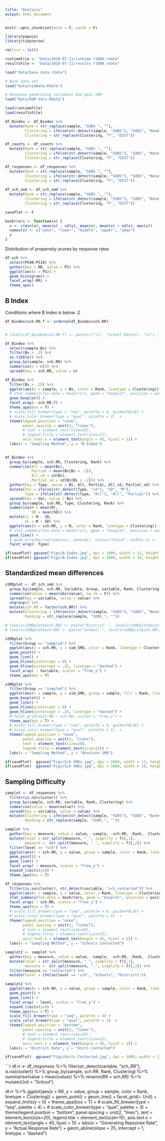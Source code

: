 ```yaml
---
title: "Analysis"
output: html_document
---
```


```r
knitr::opts_chunk$set(echo = F, cache = F)
```

```r
library(papaja)
library(tidyverse)

rm(list = ls())

runtimeFile <- "Data/2018-07-11/runtime r1000.rdata"
resultsFile <- "Data/2018-07-11/results r1000.rdata"

load("data/base data.rdata")

# Base data set
load("Data/simData.Rdata")

# Response generating variables and goal SMD
load("Data/RGM Vars.Rdata")

load(runtimeFile)
load(resultsFile)

df_Bindex <- df_Bindex %>%
  mutate(Rank = str_replace(sample, "SUBS_", ""),
         Clustering = ifelse(str_detect(sample, "SUBS"), "SUBS", "None"),
         Clustering = str_replace(Clustering, "F", "DIST"))

df_counts <- df_counts %>%
  mutate(Rank = str_replace(sample, "SUBS_", ""),
         Clustering = ifelse(str_detect(sample, "SUBS"), "SUBS", "None"),
         Clustering = str_replace(Clustering, "F", "DIST"))

df_responses <- df_responses %>%
  mutate(Rank = str_replace(sample, "SUBS_", ""),
         Clustering = ifelse(str_detect(sample, "SUBS"), "SUBS", "None"),
         Clustering = str_replace(Clustering, "F", "DIST"))
  
df_sch_smd <- df_sch_smd %>%
  mutate(Rank = str_replace(sample, "SUBS_", ""),
         Clustering = ifelse(str_detect(sample, "SUBS"), "SUBS", "None"),
         Clustering = str_replace(Clustering, "F", "DIST"))

savePlot <- F
```

```r
boxErrors <- function(x) {
  v <- c(min(x), mean(x) - sd(x), mean(x), mean(x) + sd(x), max(x))
  names(v) <- c("ymin", "lower", "middle", "upper", "ymax")
  v
}

```

Distribution of propensity scores by response rates
```r

df.sch %>% 
  select(PS90:PS10) %>% 
  gather(key = RR, value = PS) %>% 
  ggplot(aes(x = PS)) + 
  geom_histogram() + 
  facet_wrap(~RR) +
  theme_apa()


```

## B Index

Conditions where B Index is below .2

```r


df_Bindex$sch.RR.f <- ordered(df_Bindex$sch.RR)


# levels(df_Bindex$sch.RR.f) <- paste(c("\n", "School Rate\n", "\n"), levels(df_Bindex$sch.RR.f))

df_Bindex %>% 
  select(sample:Bs) %>% 
  filter(Bs < .2) %>%
  as.tibble() %>%
  group_by(sample, sch.RR) %>%
  summarise(n = n()) %>%
  spread(key = sch.RR, value = n)
```

```r
df_Bindex %>%
  filter(Bs > .25) %>%
  ggplot(aes(x = sample, y = Bs, color = Rank, linetype = Clustering)) +
  # stat_summary(fun.data = boxErrors, geom = "boxplot", position = position_dodge(width=1)) +
  geom_boxplot() +
  facet_wrap(~ sch.RR.f) +
  theme_apa(box = T) +
  # scale_fill_brewer(type = "seq", palette = 4, guide=FALSE) +
  # scale_color_brewer(type = "qual", palette = 2)  +
  theme(legend.position = "none",
        panel.spacing = unit(2, "lines"),
        # text = element_text(size=20),
        # legend.title = element_text(size=15),
        axis.text.x = element_text(angle = 45, hjust = 1)) +
  labs(x = "Sampling Method", y = "B-Index")
  

```

```r

df_Bindex %>%
  group_by(sample, sch.RR, Clustering, Rank) %>%
  summarise(All = mean(Bs),
            Partial = mean(Bs[Bs > .2]),
            All_sd = sd(Bs),
            Partial_sd = sd(Bs[Bs > .2])) %>%
  gather(key = Type, value = Bs, All, Partial, All_sd, Partial_sd) %>%
  mutate(Var = ifelse(str_detect(Type, "sd"), "SD", "M"),
         Type = ifelse(str_detect(Type, "All"), "All", "Partial")) %>%
  spread(key = Var, value = Bs) %>%
  group_by(sample, sch.RR, Type, Clustering, Rank) %>%
  summarise(M = mean(M),
            SD = mean(SD)) %>%
  mutate(LL = M - SD,
         UL = M + SD) %>%
  ggplot(aes(x = sch.RR, y = M, color = Rank, linetype = Clustering)) +
  # stat_summary(fun.data = boxErrors, geom = "boxplot", position = position_dodge(width=1)) +
  geom_line() +
  # geom_errorbar(aes(ymin=LL, ymax=UL), colour="black", width=.1) +
  facet_wrap(~ Type)

if(savePlot) ggsave("Figs/B-Index.jpg", dpi = 1000, width = 11, height = 8.5)
if(savePlot) ggsave("Figs/B-Index.jpg", dpi = 1000, width = 10, height = 4)
```


## Standardized mean differences

```r
sSMDplot <- df_sch_smd %>%
  group_by(sample, sch.RR, Variable, Group, variable, Rank, Clustering) %>%
  summarise(value = mean(abs(value), na.rm = F)) %>% 
  spread(key = variable, value = value) %>%
  ungroup() %>%
  mutate(sch.RR = factor(sch.RR)) %>%
  mutate(Clustering = ifelse(str_detect(sample, "SUBS"), "SUBS", "None"),
         Ranking = str_replace(sample, "SUBS_", ""))

# levels(sSMDplot$dist.RR) <- paste("District: ", levels(sSMDplot$dist.RR), "%", sep = "")
# levels(sSMDplot$sch.RR) <- paste("School: ", levels(sSMDplot$sch.RR), "%", sep = "")

sSMDplot %>%
  filter(Group == "sampled") %>%
  ggplot(aes(x = sch.RR, y = sim_SMD, color = Rank, linetype = Clustering, group = sample)) +
  geom_point() +
  geom_line() +
  geom_hline(yintercept = 0) +
  geom_hline(yintercept = .25, linetype = "dashed") +
  facet_wrap( ~ Variable, scales = "free_y") +
  theme_apa(box = T)


```


```r
sSMDplot %>%
  filter(Group == "sampled") %>%
  ggplot(aes(x = sample, y = sim_SMD, group = sample, fill = Rank, linetype = Clustering)) +
  geom_boxplot() +
  geom_line() +
  geom_hline(yintercept = 0) +
  geom_hline(yintercept = .25, linetype = "dashed") +
  # facet_grid(dist.RR ~ sch.RR, scales = "free_y") +
  theme_apa(box = T) +
  # scale_fill_brewer(type = "seq", palette = 4, guide=FALSE) +
  # scale_color_brewer(type = "qual", palette = 5)  +
  theme(legend.position = "none",
        panel.spacing = unit(2, "lines"),
        text = element_text(size=20),
        legend.title = element_text(size=15)) +
  labs(x = "Sampling Method", y = "Absolute SMD")

if(savePlot)  ggsave("Figs/Sch SMDs.jpg", dpi = 1000, width = 11, height = 8.5)
if(savePlot)  ggsave("Figs/Sch SMDs.jpg", dpi = 1000, width = 10, height = 4)
```

## Sampling Difficulty

```r
samplot <- df_responses %>%
  filter(is.na(cluster)) %>%
  group_by(sample, sch.RR, variable, Rank, Clustering) %>%
  summarise(value = mean(value)) %>%
  spread(key = variable, value = value) %>%
  mutate(Clustering = ifelse(str_detect(sample, "SUBS"), "SUBS", "None"),
         Ranking = str_replace(sample, "SUBS_", ""))

```


```r
samplot %>%
  gather(key = measure, value = value, -sample, -sch.RR, -Rank, -Clustering) %>%
  mutate(level = str_split(measure, "_", simplify = T)[,1],
         measure =  str_split(measure, "_", simplify = T)[,2]) %>%
  filter(level == "sch") %>%
  ggplot(aes(x = sch.RR, y = value, group = sample, color = Rank, linetype = Clustering)) +
  geom_point() +
  geom_line() +
  facet_wrap( ~ measure, scales = "free_y") +
  expand_limits(y=0) +
  theme_apa(box = T)

```


```r
df_responses %>%
  filter(is.na(cluster), str_detect(variable, "sch_contacted")) %>%
  ggplot(aes(x = sample, y = value, color = Rank, linetype = Clustering)) +
  stat_summary(fun.data = boxErrors, geom = "boxplot", position = position_dodge(width=1)) +
  facet_wrap( ~ sch.RR, scales = "free_y") +
  theme_apa(box = T) +
  # scale_fill_brewer(type = "seq", palette = 4, guide=FALSE) +
  # scale_color_brewer(type = "qual", palette = 5)  +
  theme(legend.position = "none",
        panel.spacing = unit(2, "lines"),
        # text = element_text(size=20),
        # legend.title = element_text(size=15),
        axis.text.x = element_text(angle = 45, hjust = 1)) +
  labs(x = "Sampling Method", y = "Schools Contacted")

```


```r
samplot2 <- samplot %>%
  gather(key = measure, value = value, -sample, -sch.RR, -Rank, -Clustering) %>%
  mutate(level = str_split(measure, "_", simplify = T)[,1],
         measure =  str_split(measure, "_", simplify = T)[,2]) %>%
  filter(measure == "contacted") %>%
  mutate(level = ifelse(level == "sch", "Schools", "Districts"))

samplot2 %>%
  ggplot(aes(x = sch.RR, y = value, group = sample, color = Rank, linetype = Clustering)) +
  geom_point() +
  geom_line() +
  facet_wrap( ~ level, scales = "free_y") +
  expand_limits(y=0) +
  theme_apa(box = T) +
  scale_fill_brewer(type = "seq", palette = 4) +
  scale_color_brewer(type = "qual", palette = 3)  +
  theme(legend.position = "bottom",
        panel.spacing = unit(2, "lines"),
        # text = element_text(size=20),
        # legend.title = element_text(size=15),
        axis.text.x = element_text(angle = 45, hjust = 1)) +
  labs(x = "District Rate", y = "Units Contacted")

if(savePlot)  ggsave("Figs/Units Contacted.jpg", dpi = 1000, width = 11, height = 8.5)

```

```r
df.rr <- df_responses %>%
  filter(str_detect(variable, "sch_RR"), is.na(cluster)) %>%
  group_by(sample, sch.RR, Rank, Clustering) %>%
  summarise(value = mean(value)) %>%
  rename(RR = sch.RR) %>%
  mutate(Unit = "School")


df.rr %>%
  ggplot(aes(x = RR, y = value, group = sample, color = Rank, linetype = Clustering)) +
  geom_point() +
  geom_line() +
  facet_grid(~ Unit) +
  expand_limits(y = 0) +
  theme_apa(box = T) +
  # scale_fill_brewer(type = "seq", palette = 4) +
  # scale_color_brewer(type = "qual", palette = 3)  +
  theme(legend.position = "bottom",
        panel.spacing = unit(2, "lines"),
        text = element_text(size=20),
        legend.title = element_text(size=15),
        axis.text.x = element_text(angle = 45, hjust = 1)) +
  labs(x = "Generating Repsonse Rate", y = "Actual Response Rate") +
  geom_abline(slope = 25, intercept = 1, linetype = "dashed")

